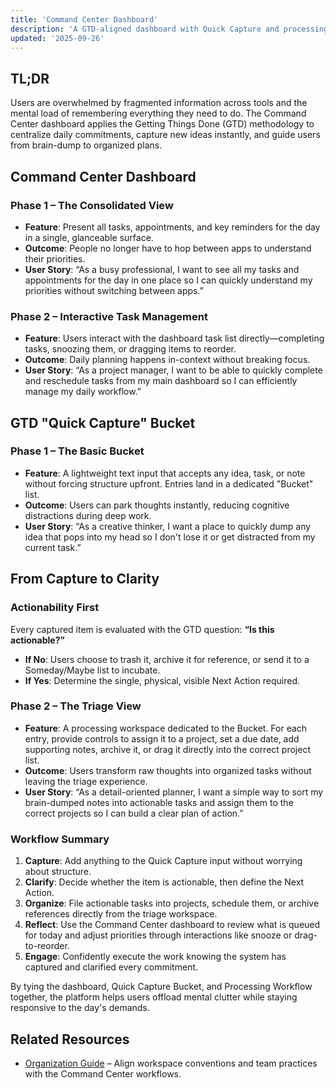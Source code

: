```yaml
---
title: 'Command Center Dashboard'
description: 'A GTD-aligned dashboard with Quick Capture and processing flows to reduce cognitive overload.'
updated: '2025-09-26'
---
```


## TL;DR

Users are overwhelmed by fragmented information across tools and the mental load of remembering everything they need to do. The Command Center dashboard applies the Getting Things Done (GTD) methodology to centralize daily commitments, capture new ideas instantly, and guide users from brain-dump to organized plans.

## Command Center Dashboard

### Phase 1 – The Consolidated View

- **Feature**: Present all tasks, appointments, and key reminders for the day in a single, glanceable surface.
- **Outcome**: People no longer have to hop between apps to understand their priorities.
- **User Story**: “As a busy professional, I want to see all my tasks and appointments for the day in one place so I can quickly understand my priorities without switching between apps.”

### Phase 2 – Interactive Task Management

- **Feature**: Users interact with the dashboard task list directly—completing tasks, snoozing them, or dragging items to reorder.
- **Outcome**: Daily planning happens in-context without breaking focus.
- **User Story**: “As a project manager, I want to be able to quickly complete and reschedule tasks from my main dashboard so I can efficiently manage my daily workflow.”

## GTD "Quick Capture" Bucket

### Phase 1 – The Basic Bucket

- **Feature**: A lightweight text input that accepts any idea, task, or note without forcing structure upfront. Entries land in a dedicated "Bucket" list.
- **Outcome**: Users can park thoughts instantly, reducing cognitive distractions during deep work.
- **User Story**: “As a creative thinker, I want a place to quickly dump any idea that pops into my head so I don't lose it or get distracted from my current task.”

## From Capture to Clarity

### Actionability First

Every captured item is evaluated with the GTD question: **“Is this actionable?”**

- **If No**: Users choose to trash it, archive it for reference, or send it to a Someday/Maybe list to incubate.
- **If Yes**: Determine the single, physical, visible Next Action required.

### Phase 2 – The Triage View

- **Feature**: A processing workspace dedicated to the Bucket. For each entry, provide controls to assign it to a project, set a due date, add supporting notes, archive it, or drag it directly into the correct project list.
- **Outcome**: Users transform raw thoughts into organized tasks without leaving the triage experience.
- **User Story**: “As a detail-oriented planner, I want a simple way to sort my brain-dumped notes into actionable tasks and assign them to the correct projects so I can build a clear plan of action.”

### Workflow Summary

1. **Capture**: Add anything to the Quick Capture input without worrying about structure.
2. **Clarify**: Decide whether the item is actionable, then define the Next Action.
3. **Organize**: File actionable tasks into projects, schedule them, or archive references directly from the triage workspace.
4. **Reflect**: Use the Command Center dashboard to review what is queued for today and adjust priorities through interactions like snooze or drag-to-reorder.
5. **Engage**: Confidently execute the work knowing the system has captured and clarified every commitment.

By tying the dashboard, Quick Capture Bucket, and Processing Workflow together, the platform helps users offload mental clutter while staying responsive to the day's demands.

## Related Resources

- [Organization Guide](/organization-guide) – Align workspace conventions and team practices with the Command Center workflows.
